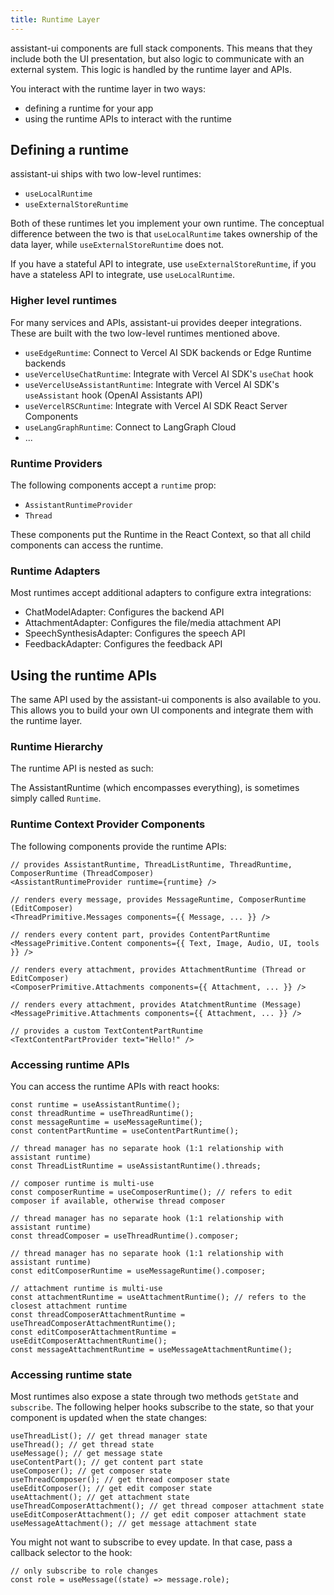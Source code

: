 ```yaml
---
title: Runtime Layer
---
```


assistant-ui components are full stack components. This means that they include both the UI presentation, but also logic to communicate with an external system. This logic is handled by the runtime layer and APIs.

You interact with the runtime layer in two ways:

- defining a runtime for your app
- using the runtime APIs to interact with the runtime

## Defining a runtime

assistant-ui ships with two low-level runtimes:

- `useLocalRuntime`
- `useExternalStoreRuntime`

Both of these runtimes let you implement your own runtime. The conceptual difference between the two is that `useLocalRuntime` takes ownership of the data layer, while `useExternalStoreRuntime` does not.

If you have a stateful API to integrate, use `useExternalStoreRuntime`, if you have a stateless API to integrate, use `useLocalRuntime`.

### Higher level runtimes

For many services and APIs, assistant-ui provides deeper integrations. These are built with the two low-level runtimes mentioned above.

- `useEdgeRuntime`: Connect to Vercel AI SDK backends or Edge Runtime backends
- `useVercelUseChatRuntime`: Integrate with Vercel AI SDK's `useChat` hook
- `useVercelUseAssistantRuntime`: Integrate with Vercel AI SDK's `useAssistant` hook (OpenAI Assistants API)
- `useVercelRSCRuntime`: Integrate with Vercel AI SDK React Server Components
- `useLangGraphRuntime`: Connect to LangGraph Cloud
- ...

### Runtime Providers

The following components accept a `runtime` prop:

- `AssistantRuntimeProvider`
- `Thread`

These components put the Runtime in the React Context, so that all child components can access the runtime.

### Runtime Adapters

Most runtimes accept additional adapters to configure extra integrations:

- ChatModelAdapter: Configures the backend API
- AttachmentAdapter: Configures the file/media attachment API
- SpeechSynthesisAdapter: Configures the speech API
- FeedbackAdapter: Configures the feedback API

## Using the runtime APIs

The same API used by the assistant-ui components is also available to you. This allows you to build your own UI components and integrate them with the runtime layer.

### Runtime Hierarchy

The runtime API is nested as such:


<Files>
  <Folder name="AssistantRuntime" defaultOpen>
    <Folder name="ThreadListRuntime" defaultOpen>
      <Folder name="ThreadRuntime" defaultOpen>
        <Folder name="MessageRuntime" defaultOpen>
          <Folder
            name="ContentPartRuntime (Text / Image / Audio / Tool-Call / UI)"
            defaultOpen
          ></Folder>
          <Folder name="MessageAttachmentRuntime" defaultOpen></Folder>
          <Folder name="EditComposerRuntime" defaultOpen>
            <Folder name="EditComposerAttachmentRuntime" defaultOpen></Folder>
          </Folder>
        </Folder>
        <Folder name="ThreadComposerRuntime" defaultOpen>
          <Folder name="ThreadComposerAttachmentRuntime" defaultOpen></Folder>
        </Folder>
      </Folder>
    </Folder>
  </Folder>
</Files>

The AssistantRuntime (which encompasses everything), is sometimes simply called `Runtime`.

### Runtime Context Provider Components

The following components provide the runtime APIs:

```tsx
// provides AssistantRuntime, ThreadListRuntime, ThreadRuntime, ComposerRuntime (ThreadComposer)
<AssistantRuntimeProvider runtime={runtime} />

// renders every message, provides MessageRuntime, ComposerRuntime (EditComposer)
<ThreadPrimitive.Messages components={{ Message, ... }} />

// renders every content part, provides ContentPartRuntime
<MessagePrimitive.Content components={{ Text, Image, Audio, UI, tools }} />

// renders every attachment, provides AttachmentRuntime (Thread or EditComposer)
<ComposerPrimitive.Attachments components={{ Attachment, ... }} />

// renders every attachment, provides AtatchmentRuntime (Message)
<MessagePrimitive.Attachments components={{ Attachment, ... }} />

// provides a custom TextContentPartRuntime
<TextContentPartProvider text="Hello!" />
```

### Accessing runtime APIs

You can access the runtime APIs with react hooks:

```tsx
const runtime = useAssistantRuntime();
const threadRuntime = useThreadRuntime();
const messageRuntime = useMessageRuntime();
const contentPartRuntime = useContentPartRuntime();

// thread manager has no separate hook (1:1 relationship with assistant runtime)
const ThreadListRuntime = useAssistantRuntime().threads;

// composer runtime is multi-use
const composerRuntime = useComposerRuntime(); // refers to edit composer if available, otherwise thread composer

// thread manager has no separate hook (1:1 relationship with assistant runtime)
const threadComposer = useThreadRuntime().composer;

// thread manager has no separate hook (1:1 relationship with assistant runtime)
const editComposerRuntime = useMessageRuntime().composer;

// attachment runtime is multi-use
const attachmentRuntime = useAttachmentRuntime(); // refers to the closest attachment runtime
const threadComposerAttachmentRuntime = useThreadComposerAttachmentRuntime();
const editComposerAttachmentRuntime = useEditComposerAttachmentRuntime();
const messageAttachmentRuntime = useMessageAttachmentRuntime();
```

### Accessing runtime state

Most runtimes also expose a state through two methods `getState` and `subscribe`. The following helper hooks subscribe to the state, so that your component is updated when the state changes:

```tsx
useThreadList(); // get thread manager state
useThread(); // get thread state
useMessage(); // get message state
useContentPart(); // get content part state
useComposer(); // get composer state
useThreadComposer(); // get thread composer state
useEditComposer(); // get edit composer state
useAttachment(); // get attachment state
useThreadComposerAttachment(); // get thread composer attachment state
useEditComposerAttachment(); // get edit composer attachment state
useMessageAttachment(); // get message attachment state
```

You might not want to subscribe to evey update. In that case, pass a callback selector to the hook:

```tsx
// only subscribe to role changes
const role = useMessage((state) => message.role);
```
